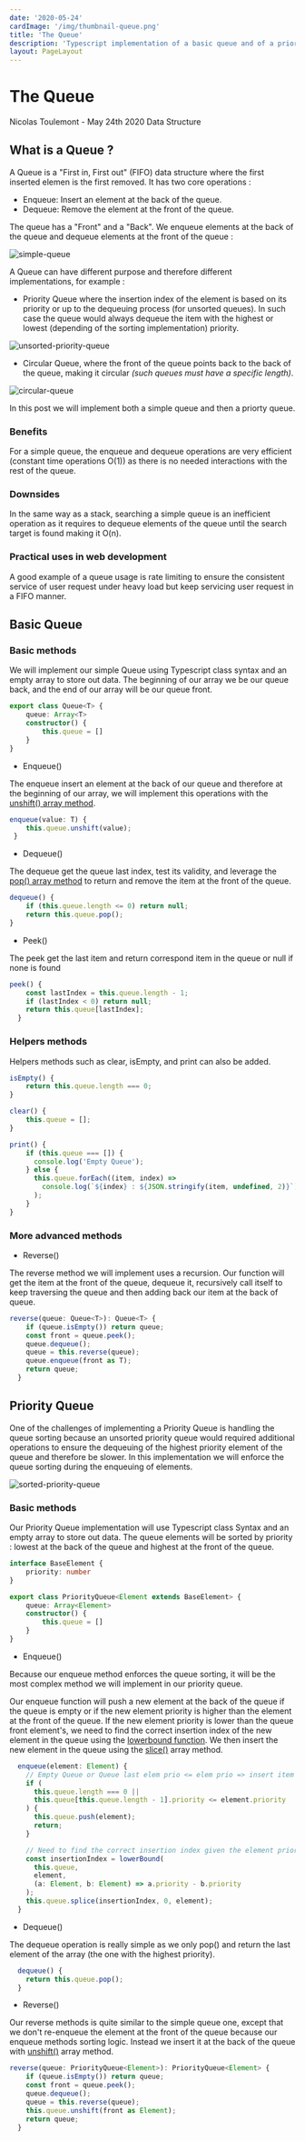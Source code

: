 ```yaml
---
date: '2020-05-24'
cardImage: '/img/thumbnail-queue.png'
title: 'The Queue'
description: 'Typescript implementation of a basic queue and of a priority queue.'
layout: PageLayout
---
```



# The Queue

<Flex width='100%' align='center' justify='space-between'>
	Nicolas Toulemont - May 24th 2020 <Tag colorScheme='cyan'>Data Structure</Tag>
</Flex>

## What is a Queue ?

A Queue is a "First in, First out" (FIFO) data structure where the first inserted elemen is the first removed.
It has two core operations :

-   Enqueue: Insert an element at the back of the queue.
-   Dequeue: Remove the element at the front of the queue.

The queue has a "Front" and a "Back". We enqueue elements at the back of the queue and dequeue elements at the front of the queue :

![simple-queue](/img/simple-queue.png)

A Queue can have different purpose and therefore different implementations, for example :

-   Priority Queue where the insertion index of the element is based on its priority or up to the dequeuing process (for unsorted queues). In such case the queue would always dequeue the item with the highest or lowest (depending of the sorting implementation) priority.

![unsorted-priority-queue](/img/unsorted-priority-queue.png)

-   Circular Queue, where the front of the queue points back to the back of the queue, making it circular _(such queues must have a specific length)_.

![circular-queue](/img/circular-queue.jpg)

In this post we will implement both a simple queue and then a priorty queue.

### Benefits

For a simple queue, the enqueue and dequeue operations are very efficient (constant time operations O(1)) as there is no needed interactions with the rest of the queue.

### Downsides

In the same way as a stack, searching a simple queue is an inefficient operation as it requires to dequeue elements of the queue until the search target is found making it O(n).

### Practical uses in web development

A good example of a queue usage is rate limiting to ensure the consistent service of user request under heavy load but keep servicing user request in a FIFO manner.

## Basic Queue

### Basic methods

We will implement our simple Queue using Typescript class syntax and an empty array to store out data. The beginning of our array we be our queue back, and the end of our array will be our queue front.

```typescript
export class Queue<T> {
	queue: Array<T>
	constructor() {
		this.queue = []
	}
}
```

-   Enqueue()

The enqueue insert an element at the back of our queue and therefore at the beginning of our array, we will implement this operations with the [unshift() array method](https://developer.mozilla.org/en-US/docs/Web/JavaScript/Reference/Global_Objects/Array/unshift).

```typescript
enqueue(value: T) {
    this.queue.unshift(value);
 }
```

-   Dequeue()

The dequeue get the queue last index, test its validity, and leverage the [pop() array method](https://developer.mozilla.org/en-US/docs/Web/JavaScript/Reference/Global_Objects/Array/pop) to return and remove the item at the front of the queue.

```typescript
dequeue() {
    if (this.queue.length <= 0) return null;
    return this.queue.pop();
}
```

-   Peek()

The peek get the last item and return correspond item in the queue or null if none is found

```typescript
peek() {
    const lastIndex = this.queue.length - 1;
    if (lastIndex < 0) return null;
    return this.queue[lastIndex];
  }
```

### Helpers methods

Helpers methods such as clear, isEmpty, and print can also be added.

```typescript
isEmpty() {
    return this.queue.length === 0;
}

clear() {
    this.queue = [];
}

print() {
    if (this.queue === []) {
      console.log('Empty Queue');
    } else {
      this.queue.forEach((item, index) =>
        console.log(`${index} : ${JSON.stringify(item, undefined, 2)}`)
      );
    }
}

```

### More advanced methods

-   Reverse()

The reverse method we will implement uses a recursion. Our function will get the item at the front of the queue, dequeue it, recursively call itself to keep traversing the queue and then adding back our item at the back of queue.

```typescript
reverse(queue: Queue<T>): Queue<T> {
    if (queue.isEmpty()) return queue;
    const front = queue.peek();
    queue.dequeue();
    queue = this.reverse(queue);
    queue.enqueue(front as T);
    return queue;
  }
```

## Priority Queue

One of the challenges of implementing a Priority Queue is handling the queue sorting because an unsorted priority queue would required additional operations to ensure the dequeuing of the highest priority element of the queue and therefore be slower. In this implementation we will enforce the queue sorting during the enqueuing of elements.

![sorted-priority-queue](/img/sorted-priority-queue.png)

### Basic methods

Our Priority Queue implementation will use Typescript class Syntax and an empty array to store out data. The queue elements will be sorted by priority : lowest at the back of the queue and highest at the front of the queue.

```typescript
interface BaseElement {
	priority: number
}

export class PriorityQueue<Element extends BaseElement> {
	queue: Array<Element>
	constructor() {
		this.queue = []
	}
}
```

-   Enqueue()

Because our enqueue method enforces the queue sorting, it will be the most complex method we will implement in our priority queue.

Our enqueue function will push a new element at the back of the queue if the queue is empty or if the new element priority is higher than the element at the front of the queue. If the new element priority is lower than the queue front element's, we need to find the correct insertion index of the new element in the queue using the [lowerbound function](https://github.com/nicolastoulemont/utilities/blob/master/src/lowerbound.ts). We then insert the new element in the queue using the [slice()](https://developer.mozilla.org/en-US/docs/Web/JavaScript/Reference/Global_Objects/Array/slice) array method.

```typescript
  enqueue(element: Element) {
    // Empty Queue or Queue last elem prio <= elem prio => insert item at the end of the array
    if (
      this.queue.length === 0 ||
      this.queue[this.queue.length - 1].priority <= element.priority
    ) {
      this.queue.push(element);
      return;
    }

    // Need to find the correct insertion index given the element priority
    const insertionIndex = lowerBound(
      this.queue,
      element,
      (a: Element, b: Element) => a.priority - b.priority
    );
    this.queue.splice(insertionIndex, 0, element);
  }
```

-   Dequeue()

The dequeue operation is really simple as we only pop() and return the last element of the array (the one with the highest priority).

```typescript
  dequeue() {
    return this.queue.pop();
  }
```

-   Reverse()

Our reverse methods is quite similar to the simple queue one, except that we don't re-enqueue the element at the front of the queue because our enqueue methods sorting logic. Instead we insert it at the back of the queue with [unshift()](https://developer.mozilla.org/en-US/docs/Web/JavaScript/Reference/Global_Objects/Array/unshift) array method.

```typescript
reverse(queue: PriorityQueue<Element>): PriorityQueue<Element> {
    if (queue.isEmpty()) return queue;
    const front = queue.peek();
    queue.dequeue();
    queue = this.reverse(queue);
    this.queue.unshift(front as Element);
    return queue;
  }
```
